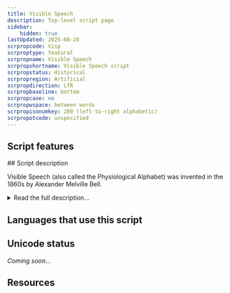 ```yaml
---
title: Visible Speech
description: Top-level script page
sidebar:
    hidden: true
lastUpdated: 2025-08-28
scrpropcode: Visp
scrproptype: featural
scrpropname: Visible Speech
scrpropshortname: Visible Speech script
scrpropstatus: Historical
scrpropregion: Artificial
scrpropdirection: LTR
scrpropbaseline: bottom
scrpropcase: no
scrpropwspace: between words
scrpropisonumkey: 280 (left-to-right alphabetic)
scrpropotcode: unspecified
---
```



## Script features

<ScriptInfo />
## Script description

Visible Speech (also called the Physiological Alphabet) was invented in the 1860s by Alexander Melville Bell.

<details>
<summary>Read the full description...</summary>Bell studied the science of speech as a young man, and went on to teach elocution at the University of Edinburgh, and later taught deaf-mutes in Washington DC.

He devised Visible Speech as a means of visually representing every human speech sound, for use in teaching deaf-mutes to speak. Each symbol was intended to reduce speech sounds to an unambiguous representation by showing the position and movement of the lips, tongue, and throat in producing them.

Bell also proposed that the script could be used to teach illiterates overseas to read and write their own languages, to communicate the exact sounds of foreign languages to students, for use in speech therapy, for diffusion of a primary language throughout the colonies, and possibly for the eventual establishment of a universal language.

Consonant and vowel symbols in Visual Speech contrast visually, with consonants being written using x-height curves representing the back, top, and tip of the tongue, and the lips. For example, curves turned to the right (that is, facing the same direction as a closing bracket) represent labial consonants such as [b], [p] etc., and curves turned to the left (that is, facing the same direction as a Latin letter _c_) represent consonants pronounced using the back of the tongue such as [k], [g] etc. Vowels are written using long thin symbols which either ascend above the x-height (for high vowels) or descend below the baseline (for low vowels) or do both (for mid-vowels). Glides and diphthongs are also represented.

There is also a set of modifiers representing features such as _nasal_, _stop_, _abrupt_ etc.

Bell’s son, Alexander Graham Bell, was also a big advocate of the script and contributed much of the profit from his patent of the telephone to promoting it.
</details>

## Languages that use this script

<WsList script='Visp' wsMax='5' />

## Unicode status

_Coming soon..._

## Resources

<ScriptResources detailSummary='seemore' />

